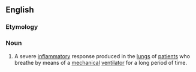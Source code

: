 ==English==

===Etymology===
{{prefix|en|bio|trauma}}

===Noun===
{{en-noun|-}}
{{wikipedia}}

# {{lb|en|medicine}} A severe [[inflammatory]] response produced in the [[lung]]s of [[patient]]s who breathe by means of a [[mechanical]] [[ventilator]] for a long period of time.